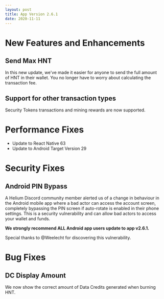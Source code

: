 ```yaml
---
layout: post
title: App Version 2.6.1
date: 2020-11-11
---
```


# New Features and Enhancements

## Send Max HNT

In this new update, we've made it easier for anyone to send the full amount of HNT in their wallet.
You no longer have to worry about calculating the transaction fee.

## Support for other transaction types

Security Tokens transactions and mining rewards are now supported.

# Performance Fixes

- Update to React Native 63
- Update to Android Target Version 29

# Security Fixes

## Android PIN Bypass

A Helium Discord community member alerted us of a change in behaviour in the Android mobile app
where a bad actor can access the account screen, completely bypassing the PIN screen if auto-rotate
is enabled in their phone settings. This is a security vulnerability and can allow bad actors to
access your wallet and funds.

**We strongly recommend ALL Android app users update to app v2.6.1.**

Special thanks to @Weelecht for discovering this vulnerability.

# Bug Fixes

## DC Display Amount

We now show the correct amount of Data Credits generated when burning HNT.

